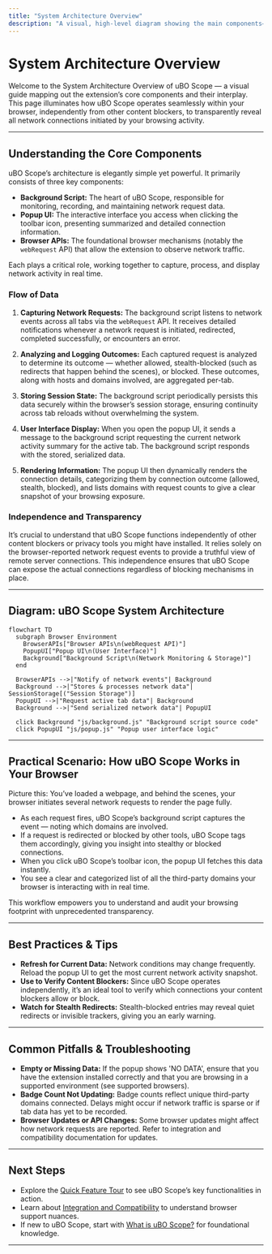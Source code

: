 ```yaml
---
title: "System Architecture Overview"
description: "A visual, high-level diagram showing the main components—background script, popup UI, and browser APIs. Illustrates data flow from network request capture to user display, clarifying how the extension operates independently of other blockers."
---
```


# System Architecture Overview

Welcome to the System Architecture Overview of uBO Scope — a visual guide mapping out the extension’s core components and their interplay. This page illuminates how uBO Scope operates seamlessly within your browser, independently from other content blockers, to transparently reveal all network connections initiated by your browsing activity.

---

## Understanding the Core Components

uBO Scope’s architecture is elegantly simple yet powerful. It primarily consists of three key components:

- **Background Script:** The heart of uBO Scope, responsible for monitoring, recording, and maintaining network request data.
- **Popup UI:** The interactive interface you access when clicking the toolbar icon, presenting summarized and detailed connection information.
- **Browser APIs:** The foundational browser mechanisms (notably the `webRequest` API) that allow the extension to observe network traffic.

Each plays a critical role, working together to capture, process, and display network activity in real time.

### Flow of Data

1. **Capturing Network Requests:**
   The background script listens to network events across all tabs via the `webRequest` API. It receives detailed notifications whenever a network request is initiated, redirected, completed successfully, or encounters an error.

2. **Analyzing and Logging Outcomes:**
   Each captured request is analyzed to determine its outcome — whether allowed, stealth-blocked (such as redirects that happen behind the scenes), or blocked. These outcomes, along with hosts and domains involved, are aggregated per-tab.

3. **Storing Session State:**
   The background script periodically persists this data securely within the browser’s session storage, ensuring continuity across tab reloads without overwhelming the system.

4. **User Interface Display:**
   When you open the popup UI, it sends a message to the background script requesting the current network activity summary for the active tab. The background script responds with the stored, serialized data.

5. **Rendering Information:**
   The popup UI then dynamically renders the connection details, categorizing them by connection outcome (allowed, stealth, blocked), and lists domains with request counts to give a clear snapshot of your browsing exposure.

### Independence and Transparency

It’s crucial to understand that uBO Scope functions independently of other content blockers or privacy tools you might have installed. It relies solely on the browser-reported network request events to provide a truthful view of remote server connections. This independence ensures that uBO Scope can expose the actual connections regardless of blocking mechanisms in place.

---

## Diagram: uBO Scope System Architecture

```mermaid
flowchart TD
  subgraph Browser Environment
    BrowserAPIs["Browser APIs\n(webRequest API)"]
    PopupUI["Popup UI\n(User Interface)"]
    Background["Background Script\n(Network Monitoring & Storage)"]
  end

  BrowserAPIs -->|"Notify of network events"| Background
  Background -->|"Stores & processes network data"| SessionStorage[("Session Storage")]
  PopupUI -->|"Request active tab data"| Background
  Background -->|"Send serialized network data"| PopupUI

  click Background "js/background.js" "Background script source code"
  click PopupUI "js/popup.js" "Popup user interface logic"
```

---

## Practical Scenario: How uBO Scope Works in Your Browser

Picture this: You’ve loaded a webpage, and behind the scenes, your browser initiates several network requests to render the page fully.

- As each request fires, uBO Scope’s background script captures the event — noting which domains are involved.
- If a request is redirected or blocked by other tools, uBO Scope tags them accordingly, giving you insight into stealthy or blocked connections.
- When you click uBO Scope’s toolbar icon, the popup UI fetches this data instantly.
- You see a clear and categorized list of all the third-party domains your browser is interacting with in real time.

This workflow empowers you to understand and audit your browsing footprint with unprecedented transparency.

---

## Best Practices & Tips

- **Refresh for Current Data:** Network conditions may change frequently. Reload the popup UI to get the most current network activity snapshot.
- **Use to Verify Content Blockers:** Since uBO Scope operates independently, it’s an ideal tool to verify which connections your content blockers allow or block.
- **Watch for Stealth Redirects:** Stealth-blocked entries may reveal quiet redirects or invisible trackers, giving you an early warning.

---

## Common Pitfalls & Troubleshooting

- **Empty or Missing Data:** If the popup shows 'NO DATA', ensure that you have the extension installed correctly and that you are browsing in a supported environment (see supported browsers).
- **Badge Count Not Updating:** Badge counts reflect unique third-party domains connected. Delays might occur if network traffic is sparse or if tab data has yet to be recorded.
- **Browser Updates or API Changes:** Some browser updates might affect how network requests are reported. Refer to integration and compatibility documentation for updates.

---

## Next Steps

- Explore the [Quick Feature Tour](/overview/how-it-works-and-architecture/feature-quickstart) to see uBO Scope’s key functionalities in action.
- Learn about [Integration and Compatibility](/overview/how-it-works-and-architecture/integration-and-compatibility) to understand browser support nuances.
- If new to uBO Scope, start with [What is uBO Scope?](/overview/product-intro-and-basics/what-is-ubo-scope) for foundational knowledge.

---
